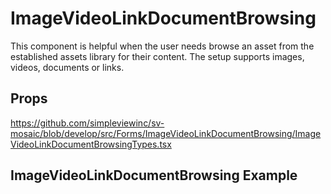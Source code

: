 
<Meta title='FormFields/FormFieldImageVideoLinkDocumentBrowsing/Readme' />

# ImageVideoLinkDocumentBrowsing

This component is helpful when the user needs browse an asset from the established assets library for their content.
The setup supports images, videos, documents or links.

## Props

https://github.com/simpleviewinc/sv-mosaic/blob/develop/src/Forms/ImageVideoLinkDocumentBrowsing/ImageVideoLinkDocumentBrowsingTypes.tsx

## ImageVideoLinkDocumentBrowsing Example

<Preview withSource='none'>
  <stories.Playground />
</Preview>
